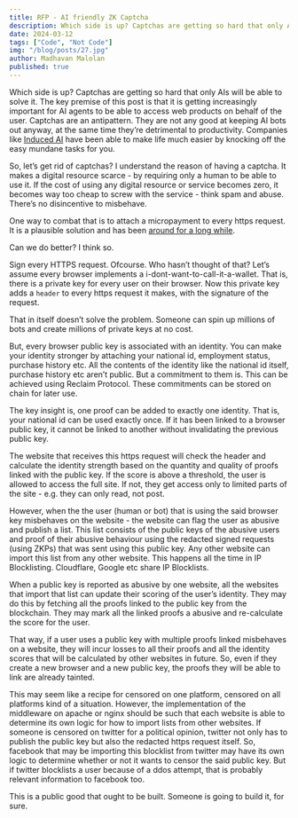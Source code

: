 ```yaml
---
title: RFP - AI friendly ZK Captcha
description: Which side is up? Captchas are getting so hard that only AIs will be able to solve it. The key premise of this post is that it is getting increasingly important for AI agents to be able to access web products on behalf of the user. Captchas are an antipattern.
date: 2024-03-12
tags: ["Code", "Not Code"]
img: "/blog/posts/27.jpg"
author: Madhavan Malolan
published: true
---
```


Which side is up? Captchas are getting so hard that only AIs will be able to solve it. The key premise of this post is that it is getting increasingly important for AI agents to be able to access web products on behalf of the user. Captchas are an antipattern. They are not any good at keeping AI bots out anyway, at the same time they’re detrimental to productivity. Companies like [Induced AI](https://www.induced.ai/) have been able to make life much easier by knocking off the easy mundane tasks for you.

So, let’s get rid of captchas? I understand the reason of having a captcha. It makes a digital resource scarce - by requiring only a human to be able to use it. If the cost of using any digital resource or service becomes zero, it becomes way too cheap to screw with the service - think spam and abuse. There’s no disincentive to misbehave.

One way to combat that is to attach a micropayment to every https request. It is a plausible solution and has been [around for a long while](https://wordpress.org/plugins/paid-membership/).

Can we do better? I think so.

Sign every HTTPS request. Ofcourse. Who hasn’t thought of that? Let’s assume every browser implements a i-dont-want-to-call-it-a-wallet. That is, there is a private key for every user on their browser. Now this private key adds a `header` to every https request it makes, with the signature of the request.

That in itself doesn’t solve the problem. Someone can spin up millions of bots and create millions of private keys at no cost.

But, every browser public key is associated with an identity. You can make your identity stronger by attaching your national id, employment status, purchase history etc. All the contents of the identity like the national id itself, purchase history etc aren’t public. But a commitment to them is. This can be achieved using Reclaim Protocol. These commitments can be stored on chain for later use.

The key insight is, one proof can be added to exactly one identity. That is, your national id can be used exactly once. If it has been linked to a browser public key, it cannot be linked to another without invalidating the previous public key.

The website that receives this https request will check the header and calculate the identity strength based on the quantity and quality of proofs linked with the public key. If the score is above a threshold, the user is allowed to access the full site. If not, they get access only to limited parts of the site - e.g. they can only read, not post.

However, when the the user (human or bot) that is using the said browser key misbehaves on the website - the website can flag the user as abusive and publish a list. This list consists of the public keys of the abusive users and proof of their abusive behaviour using the redacted signed requests (using ZKPs) that was sent using this public key. Any other website can import this list from any other website. This happens all the time in IP Blocklisting. Cloudflare, Google etc share IP Blocklists.

When a public key is reported as abusive by one website, all the websites that import that list can update their scoring of the user’s identity. They may do this by fetching all the proofs linked to the public key from the blockchain. They may mark all the linked proofs a abusive and re-calculate the score for the user.

That way, if a user uses a public key with multiple proofs linked misbehaves on a website, they will incur losses to all their proofs and all the identity scores that will be calculated by other websites in future. So, even if they create a new browser and a new public key, the proofs they will be able to link are already tainted.

This may seem like a recipe for censored on one platform, censored on all platforms kind of a situation. However, the implementation of the middleware on apache or nginx should be such that each website is able to determine its own logic for how to import lists from other websites. If someone is censored on twitter for a political opinion, twitter not only has to publish the public key but also the redacted https request itself. So, facebook that may be importing this blocklist from twitter may have its own logic to determine whether or not it wants to censor the said public key. But if twitter blocklists a user because of a ddos attempt, that is probably relevant information to facebook too.

This is a public good that ought to be built. Someone is going to build it, for sure.
